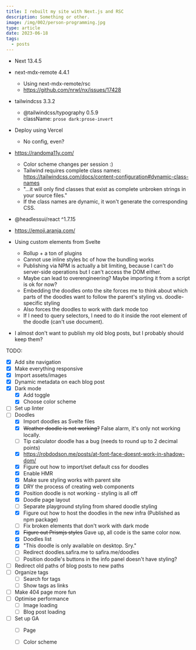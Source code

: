 ```yaml
---
title: I rebuilt my site with Next.js and RSC
description: Something or other.
image: /img/002/person-programming.jpg
type: article
date: 2023-06-18
tags:
  - posts
---
```


- Next 13.4.5
- next-mdx-remote 4.4.1
  - Using next-mdx-remote/rsc
  - https://github.com/nrwl/nx/issues/17428
- tailwindcss 3.3.2
  - @tailwindcss/typography 0.5.9
  - className: `prose dark:prose-invert`
- Deploy using Vercel
  - No config, even?
- https://randoma11y.com/
  - Color scheme changes per session :)
  - Tailwind requires complete class names: https://tailwindcss.com/docs/content-configuration#dynamic-class-names
  - "...it will only find classes that exist as complete unbroken strings in your source files."
  - If the class names are dynamic, it won't generate the corresponding CSS.
- @headlessui/react ^1.7.15
- https://emoji.aranja.com/
- Using custom elements from Svelte
  - Rollup + a ton of plugins
  - Cannot use inline styles bc of how the bundling works
  - Publishing via NPM is actually a bit limiting, because I can't do server-side operations but I can't access the DOM either.
  - Maybe can lead to overengineering? Maybe importing it from a script is ok for now?
  - Embedding the doodles onto the site forces me to think about which parts of the doodles want to follow the parent's styling vs. doodle-specific styling
  - Also forces the doodles to work with dark mode too
  - If I need to query selectors, I need to do it inside the root element of the doodle (can't use document).

- I almost don't want to publish my old blog posts, but I probably should keep them?

TODO:
- [x] Add site navigation
- [x] Make everything responsive
- [x] Import assets/images
- [x] Dynamic metadata on each blog post
- [x] Dark mode
  - [x] Add toggle
  - [x] Choose color scheme
- [ ] Set up linter
- [ ] Doodles
  - [x] Import doodles as Svelte files
  - [x] ~~Weather doodle is not working?~~ False alarm, it's only not working locally.
  - [ ] Tip calculator doodle has a bug (needs to round up to 2 decimal points)
  - [x] https://robdodson.me/posts/at-font-face-doesnt-work-in-shadow-dom/
  - [x] Figure out how to import/set default css for doodles
  - [x] Enable HMR
  - [x] Make sure styling works with parent site
  - [x] DRY the process of creating web components
  - [x] Position doodle is not working - styling is all off
  - [x] Doodle page layout
  - [ ] Separate playground styling from shared doodle styling
  - [x] Figure out how to host the doodles in the new infra (Published as npm package)
  - [ ] Fix broken elements that don't work with dark mode
  - [x] ~~Figure out Prismjs styles~~ Gave up, all code is the same color now.
  - [x] Doodles list
  - [x] "This doodle is only available on desktop. Sry."
  - [ ] Redirect doodles.safira.me to safira.me/doodles
  - [ ] Position doodle's buttons in the info panel doesn't have styling?
- [ ] Redirect old paths of blog posts to new paths
- [ ] Organize tags
  - [ ] Search for tags
  - [ ] Show tags as links
- [ ] Make 404 page more fun
- [ ] Optimise performance
  - [ ] Image loading
  - [ ] Blog post loading
- [ ] Set up GA
  - [ ] Page
  - [ ] Color scheme

